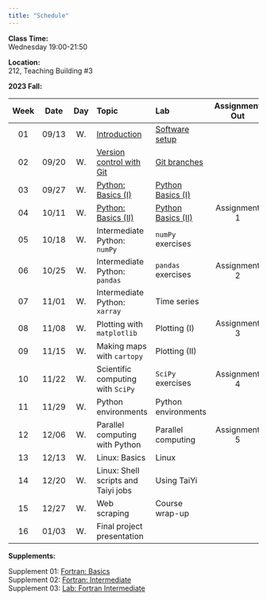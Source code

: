 ---
title: "Schedule"
---
**Class Time:**   
Wednesday 19:00-21:50

**Location:**   
212, Teaching Building #3   

**2023 Fall:**

|Week|Date |Day | Topic                                                                                     | Lab                                                                   | Assignment Out                                                         | Assignment Due  |
|:--:|:---:|:--:|:------------------------------------------------------------------------------------------|:----------------------------------------------------------------------|:----------------------------------------------------------------------:|:---------------:|
|01  |09/13|W.  |[Introduction](https://zhu-group.github.io/ese5023/Section_01.html)                        | [Software setup](https://zhu-group.github.io/ese5023/Lab_01.html)       |                                                                        |                 |
|02  |09/20|W.  |[Version control with Git](https://zhu-group.github.io/ese5023/Section_02.html)            | [Git branches](https://zhu-group.github.io/ese5023/Lab_02.html)          |                                                                        |                 |
|03  |09/27|W.  |[Python: Basics (I)](https://zhu-group.github.io/ese5023/Section_03.html)                  | [Python Basics (I)](https://zhu-group.github.io/ese5023/Lab_03.html)  |                                                                        |                 |
|04  |10/11|W.  |[Python: Basics (II)](https://zhu-group.github.io/ese5023/Section_04.html)                 | [Python Basics (II)](https://zhu-group.github.io/ese5023/Lab_04.html) | Assignment 1                                                           |                 |
|05  |10/18|W.  |Intermediate Python: `numPy`                                                               | `numPy` exercises                                                     |                                                                        |                 |
|06  |10/25|W.  |Intermediate Python: `pandas`                                                              | `pandas` exercises                                                    | Assignment 2                                                           | Assignment 1    |
|07  |11/01|W.  |Intermediate Python: `xarray`                                                              | Time series                                                           |                                                                        |                 |
|08  |11/08|W.  |Plotting with `matplotlib`                                                                 | Plotting (I)                                                          | Assignment 3                                                           | Assignment 2    |
|09  |11/15|W.  |Making maps with `cartopy`                                                                 | Plotting (II)                                                         |                                                                        |                 |
|10  |11/22|W.  |Scientific computing with `SciPy`                                                          | `SciPy` exercises                                                     | Assignment 4                                                           | Assignment 3    |
|11  |11/29|W.  |Python environments                                                                        | Python environments                                                   |                                                                        |                 |
|12  |12/06|W.  |Parallel computing with Python                                                             | Parallel computing                                                    | Assignment 5                                                           | Assignment 4    |
|13  |12/13|W.  |Linux: Basics                                                                              | Linux                                                                 |                                                                        |                 |
|14  |12/20|W.  |Linux: Shell scripts and Taiyi jobs                                                        | Using TaiYi                                                           |                                                                        | Assignment 5    |
|15  |12/27|W.  |Web scraping                                                                               | Course wrap-up                                                        |                                                                        |                 |
|16  |01/03|W.  |Final project presentation                                                                 |                                                                       |                                                                        |                 |


**Supplements:**  

Supplement 01: [Fortran: Basics](https://zhu-group.github.io/ese5023/Sup_01.html)  
Supplement 02: [Fortran: Intermediate](https://zhu-group.github.io/ese5023/Sup_02.html)  
Supplement 03: [Lab: Fortran Intermediate](https://zhu-group.github.io/ese5023/Sup_03.html)  